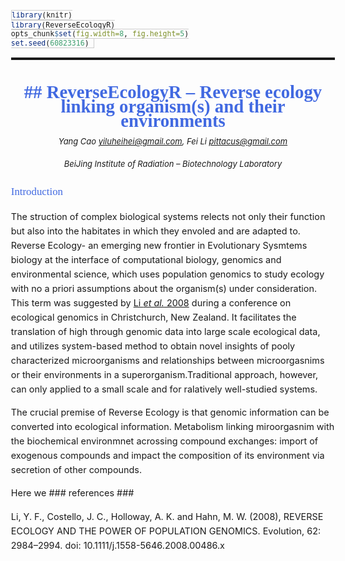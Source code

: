 <!--
%\VignetteEngine{knitr}
%\VignetteIndexEntry{ReverseEcology}
-->
```r
library(knitr)
library(ReverseEcologyR)
opts_chunk$set(fig.width=8, fig.height=5)
set.seed(60823316) 
```
<STYLE type="text/css">
  h1,h2,h3,h4,h5 { 
    font-family: palatino, georgia, serif;
    color: royalblue;
  }
    h1, h2, h6{
    text-align: center;
  }
  body{
    font-size: 0.9em;
    line-height: 23px;
  }
  h3{
  font-weight: normal;
  }
  h6{
        font-size: 0.9em;
        font-weight: normal;
        line-height: 5px;      
   }
   hr{
     border-top-style: solid;
     border-top-width: medium;
   }
  code {
    font-size: 80%;
    line-height: 140%;
    border: 1px solid #ccc;
  }
   @media print{
  hr { 
      visibility: inherit;
      page-break-before: auto;
    }
   }
 </STYLE>


* * *
## ReverseEcologyR -- Reverse ecology linking organism(s) and their environments 
========================================================

###### Yang Cao  <yiluheihei@gmail.com>, Fei Li <pittacus@gmail.com>  
###### BeiJing Institute of Radiation -- Biotechnology Laboratory

### Introduction

The struction of complex biological systems relects not only their function but
also into the habitates in which they envoled and are adapted to. Reverse 
Ecology- an emerging new frontier in Evolutionary Sysmtems biology at the 
interface of computational biology, genomics and environmental science, which 
uses population genomics to study ecology with no a priori assumptions about the
organism(s) under consideration. This term was suggested by [Li *et al.* 2008](#ref1) 
during a conference on ecological genomics in Christchurch, New Zealand. It 
facilitates the translation of high through genomic data into large scale 
ecological data, and utilizes system-based method to obtain novel insights of 
pooly characterized microorganisms and relationships between microorgasnims or 
their environments in a superorganism.Traditional approach, however, can only 
applied to a small scale and for ralatively well-studied systems.

The crucial premise of Reverse Ecology is that genomic information can be 
converted into ecological information. Metabolism linking  miroorgasnim  with 
the biochemical environmnet acrossing compound exchanges: import of exogenous 
compounds and impact the composition of its environment via secretion of other 
compounds.

Here we 
### references ###

<a name="ref1">Li, Y. F., Costello, J. C., Holloway, A. K. and Hahn, M. W. (2008), REVERSE ECOLOGY AND THE POWER OF POPULATION GENOMICS. Evolution, 62: 2984–2994. doi: 10.1111/j.1558-5646.2008.00486.x</a>

